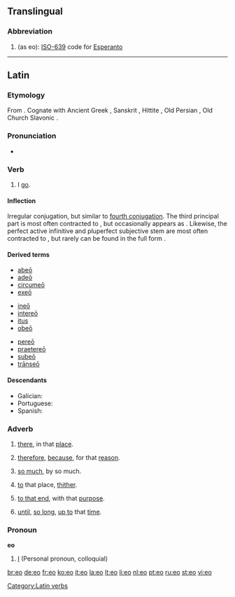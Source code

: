 {{also|-eo}}
==Translingual==

===Abbreviation===
{{infl|mul|abbreviation}}

# (as eo): [[w:ISO-639|ISO-639]] code for [[Esperanto]]

----

==Latin==

===Etymology===
From {{proto|Indo-European|h₁ey-|lang=la}}. Cognate with Ancient Greek {{term|sc=polytonic|εἶμι|tr=eimi|lang=grc||I go}}, Sanskrit {{term|sc=Deva|एति|tr=éti||goes|lang=sa}}, Hittite {{term|sc=Xsux|tr=iyatta|𒄿𒄿𒀀𒋫𒋫||goes|lang=hit}}, Old Persian {{term|sc=Xpeo|tr=aitiy|𐎠𐎡𐎫𐎡𐎹||goes|lang=peo}}, Old Church Slavonic {{term|sc=Cyrl|ити|tr=iti}}.

===Pronunciation===
* {{a|Classical}} {{IPA|/ˈe.oː/|lang=la}}

===Verb===
{{la-verb|eo|eō|ire|īre|ii|iī|itum|itum}}

# I [[go]].

====Inflection====
Irregular conjugation, but similar to [[Appendix:Latin fourth conjugation|fourth conjugation]].  The third principal part is most often contracted to {{term|ii|iī|lang=la}}, but occasionally appears as {{term|ivi|īvī|lang=la}}.  Likewise, the perfect active infinitive and pluperfect subjective stem are most often contracted to {{term|isse|lang=la}}, but rarely can be found in the full form {{term|iisse|lang=la}}.

{{la-conj-irr-eo}}

====Derived terms====
{{top3}}
* [[abeo|abeō]]
* [[adeo|adeō]]
* [[circumeo|circumeō]]
* [[exieo|exeō]]
{{mid3}}
* [[ineo|ineō]]
* [[intereo|intereō]]
* [[itus]]
* [[obeo|obeō]]
{{mid3}}
* [[pereo|pereō]]
* [[praetereo|praetereō]]
* [[subeo|subeō]]
* [[transeo|trānseō]]
{{bottom}}

====Descendants====
* Galician: {{l|gl|ir}}
* Portuguese: {{l|pt|ir}}
* Spanish: {{l|es|ir}}

===Adverb===
{{la-adv|eō||-}}

# {{context|with abl. or loc.}} [[there]], in that [[place]].
# {{context|with ablative}} [[therefore]], [[because]], for that [[reason]].
# {{context|of quantity, with [[quo#Latin|quo]]}} [[so much]], by so much.
# {{context|with dative, of motion}} [[to]] that place, [[thither]].
# {{context|with dative, of tendency}} [[to that end]], with that [[purpose]].
# {{context|with dative, of time}} [[until]], [[so long]], [[up to]] that [[time]].

===Pronoun===
'''eo'''

# {{rfv-sense}} [[I]] (Personal pronoun, colloquial)

[[Category:Latin verbs]]

[[br:eo]]
[[de:eo]]
[[fr:eo]]
[[ko:eo]]
[[it:eo]]
[[la:eo]]
[[lt:eo]]
[[li:eo]]
[[nl:eo]]
[[pt:eo]]
[[ru:eo]]
[[st:eo]]
[[vi:eo]]